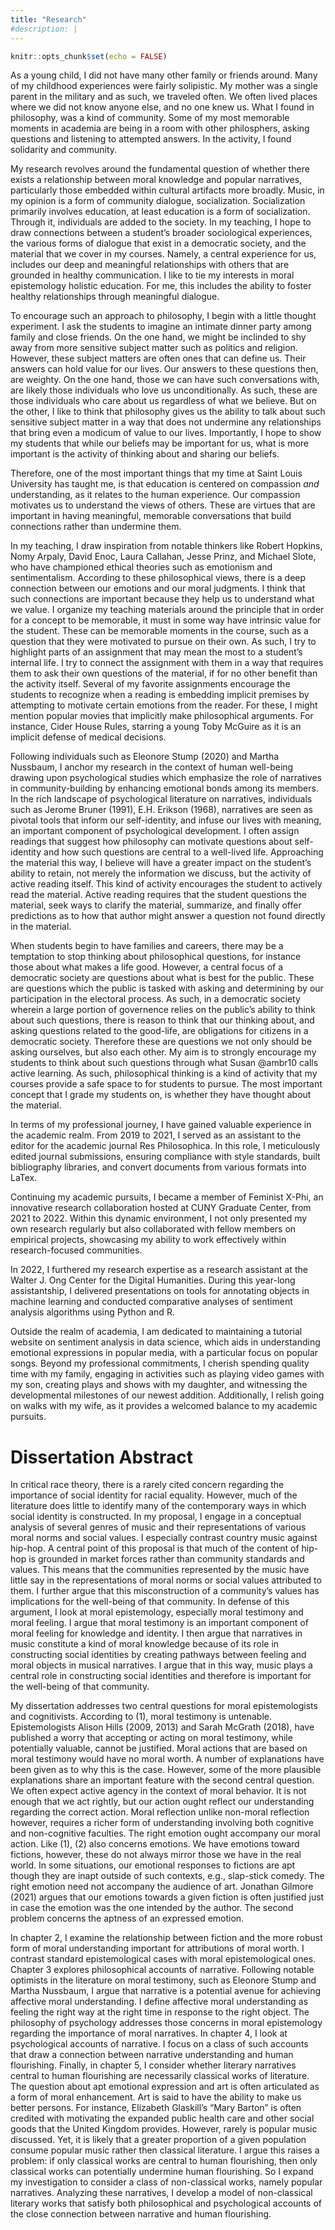 ```yaml
---
title: "Research"
#description: |
---
```


```r
knitr::opts_chunk$set(echo = FALSE)
```

As a young child, I did not have many other family or friends around. Many of my childhood experiences were fairly solipistic. My mother was a single parent in the military and as such, we traveled often. We often lived places where we did not know anyone else, and no one knew us. What I found in philosophy, was a kind of community. Some of my most memorable moments in academia are being in a room with other philosphers, asking questions and listening to attempted answers. In the activity, I found solidarity and community.

My research revolves around the fundamental question of whether there exists a relationship between moral knowledge and popular narratives, particularly those embedded within cultural artifacts more broadly. Music, in my opinion is a form of community dialogue, socialization. Socialization primarily involves education, at least education is a form of socialization. Through it, individuals are added to the society. In my teaching, I hope to draw connections between a student's broader sociological experiences, the various forms of dialogue that exist in a democratic society, and the material that we cover in my courses. Namely, a central experience for us, includes our deep and meaningful relationships with others that are grounded in healthy communication. I like to tie my interests in moral epistemology holistic education. For me, this includes the ability to foster healthy relationships through meaningful dialogue.

To encourage such an approach to philosophy, I begin with a little thought experiment. I ask the students to imagine an intimate dinner party among family and close friends. On the one hand, we might be inclinded to shy away from more sensitive subject matter such as politics and religion. However, these subject matters are often ones that can define us. Their answers can hold value for our lives. Our answers to these questions then, are weighty. On the one hand, those we can have such conversations with, are likely those individuals who love us unconditionally. As such, these are those individuals who care about us regardless of what we believe. But on the other, I like to think that philosophy gives us the ability to talk about such sensitive subject matter in a way that does not undermine any relationships that bring even a modicum of value to our lives. Importantly, I hope to show my students that while our beliefs may be important for us, what is more important is the activity of thinking about and sharing our beliefs.

Therefore, one of the most important things that my time at Saint Louis University has taught me, is that education is centered on compassion *and* understanding, as it relates to the human experience. Our compassion motivates us to understand the views of others. These are virtues that are important in having meaningful, memorable conversations that build connections rather than undermine them.

In my teaching, I draw inspiration from notable thinkers like Robert Hopkins, Nomy Arpaly, David Enoc, Laura Callahan, Jesse Prinz, and Michael Slote, who have championed ethical theories such as emotionism and sentimentalism. According to these philosophical views, there is a deep connection between our emotions and our moral judgments. I think that such connections are important because they help us to understand what we value. I organize my teaching materials around the principle that in order for a concept to be memorable, it must in some way have intrinsic value for the student. These can be memorable moments in the course, such as a question that they were motivated to pursue on their own. As such, I try to highlight parts of an assignment that may mean the most to a student's internal life. I try to connect the assignment with them in a way that requires them to ask their own questions of the material, if for no other benefit than the activity itself. Several of my favorite assignments encourage the students to recognize when a reading is embedding implicit premises by attempting to motivate certain emotions from the reader. For these, I might mention popular movies that implicitly make philosophical arguments. For instance, Cider House Rules, starring a young Toby McGuire as it is an implicit defense of medical decisions.

Following individuals such as Eleonore Stump (2020) and Martha Nussbaum, I anchor my research in the context of human well-being drawing upon psychological studies which emphasize the role of narratives in community-building by enhancing emotional bonds among its members. In the rich landscape of psychological literature on narratives, individuals such as Jerome Bruner (1991), E.H. Erikson (1968), narratives are seen as pivotal tools that inform our self-identity, and infuse our lives with meaning, an important component of psychological development. I often assign readings that suggest how philosophy can motivate questions about self-identity and how such questions are central to a well-lived life. Approaching the material this way, I believe will have a greater impact on the student's ability to retain, not merely the information we discuss, but the activity of active reading itself. This kind of activity encourages the student to actively read the material. Active reading requires that the student questions the material, seek ways to clarify the material, summarize, and finally offer predictions as to how that author might answer a question not found directly in the material.

When students begin to have families and careers, there may be a temptation to stop thinking about philosophical questions, for instance those about what makes a life good. However, a central focus of a democratic society are questions about what is best for the public. These are questions which the public is tasked with asking and determining by our participation in the electoral process. As such, in a democratic society wherein a large portion of governence relies on the public's ability to think about such questions, there is reason to think that our thinking about, and asking questions related to the good-life, are obligations for citizens in a democratic society. Therefore these are questions we not only should be asking ourselves, but also each other. My aim is to strongly encourage my students to think about such questions through what Susan @ambr10 calls active learning. As such, philosophical thinking is a kind of activity that my courses provide a safe space to for students to pursue. The most important concept that I grade my students on, is whether they have thought about the material.

In terms of my professional journey, I have gained valuable experience in the academic realm. From 2019 to 2021, I served as an assistant to the editor for the academic journal Res Philosophica. In this role, I meticulously edited journal submissions, ensuring compliance with style standards, built bibliography libraries, and convert documents from various formats into LaTex.

Continuing my academic pursuits, I became a member of Feminist X-Phi, an innovative research collaboration hosted at CUNY Graduate Center, from 2021 to 2022. Within this dynamic environment, I not only presented my own research regularly but also collaborated with fellow members on empirical projects, showcasing my ability to work effectively within research-focused communities.

In 2022, I furthered my research expertise as a research assistant at the Walter J. Ong Center for the Digital Humanities. During this year-long assistantship, I delivered presentations on tools for annotating objects in machine learning and conducted comparative analyses of sentiment analysis algorithms using Python and R.

Outside the realm of academia, I am dedicated to maintaining a tutorial website on sentiment analysis in data science, which aids in understanding emotional expressions in popular media, with a particular focus on popular songs. Beyond my professional commitments, I cherish spending quality time with my family, engaging in activities such as playing video games with my son, creating plays and shows with my daughter, and witnessing the developmental milestones of our newest addition. Additionally, I relish going on walks with my wife, as it provides a welcomed balance to my academic pursuits.

# Dissertation Abstract

In critical race theory, there is a rarely cited concern regarding the importance of social identity for racial equality. However, much of the literature does little to identify many of the contemporary ways in which social identity is constructed. In my proposal, I engage in a conceptual analysis of several genres of music and their representations of various moral norms and social values. I especially contrast country music against hip-hop. A central point of this proposal is that much of the content of hip-hop is grounded in market forces rather than community standards and values. This means that the communities represented by the music have little say in the representations of moral norms or social values attributed to them. I further argue that this misconstruction of a community's values has implications for the well-being of that community. In defense of this argument, I look at moral epistemology, especially moral testimony and moral feeling. I argue that moral testimony is an important component of moral feeling for knowledge and identity. I then argue that narratives in music constitute a kind of moral knowledge because of its role in constructing social identities by creating pathways between feeling and moral objects in musical narratives. I argue that in this way, music plays a central role in constructing social identities and therefore is important for the well-being of that community.

My dissertation addresses two central questions for moral epistemologists and cognitivists. According to (1), moral testimony is untenable. Epistemologists Alison Hills (2009, 2013) and Sarah McGrath (2018), have published a worry that accepting or acting on moral testimony, while potentially valuable, cannot be justified. Moral actions that are based on moral testimony would have no moral worth. A number of explanations have been given as to why this is the case. However, some of the more plausible explanations share an important feature with the second central question. We often expect active agency in the context of moral behavior. It is not enough that we act rightly, but our action ought reflect our understanding regarding the correct action. Moral reflection unlike non-moral reflection however, requires a richer form of understanding involving both cognitive and non-cognitive faculties. The right emotion ought accompany our moral action. Like (1), (2) also concerns emotions. We have emotions toward fictions, however, these do not always mirror those we have in the real world. In some situations, our emotional responses to fictions are apt though they are inapt outside of such contexts, e.g., slap-stick comedy. The right emotion need not accompany the audience of art. Jonathan Gilmore (2021) argues that our emotions towards a given fiction is often justified just in case the emotion was the one intended by the author. The second problem concerns the aptness of an expressed emotion.

In chapter 2, I examine the relationship between fiction and the more robust form of moral understanding important for attributions of moral worth. I contrast standard epistemological cases with moral epistemological ones. Chapter 3 explores philosophical accounts of narrative. Following notable optimists in the literature on moral testimony, such as Eleonore Stump and Martha Nussbaum, I argue that narrative is a potential avenue for achieving affective moral understanding. I define affective moral understanding as feeling the right way at the right time in response to the right object. The philosophy of psychology addresses those concerns in moral epistemology regarding the importance of moral narratives. In chapter 4, I look at psychological accounts of narrative. I focus on a class of such accounts that draw a connection between narrative understanding and human flourishing. Finally, in chapter 5, I consider whether literary narratives central to human flourishing are necessarily classical works of literature. The question about apt emotional expression and art is often articulated as a form of moral enhancement. Art is said to have the ability to make us better persons. For instance, Elizabeth Glaskill’s “Mary Barton” is often credited with motivating the expanded public health care and other social goods that the United Kingdom provides. However, rarely is popular music discussed. Yet, it is likely that a greater proportion of a given population consume popular music rather then classical literature. I argue this raises a problem: if only classical works are central to human flourishing, then only classical works can potentially undermine human flourishing. So I expand my investigation to consider a class of non-classical works, namely popular narratives. Analyzing these narratives, I develop a model of non-classical literary works that satisfy both philosophical and psychological accounts of the close connection between narrative and human flourishing.
